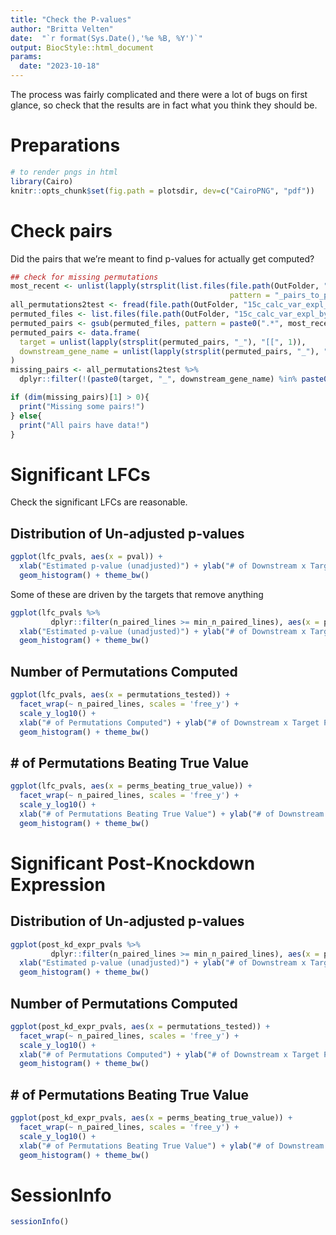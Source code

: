 ```yaml
---
title: "Check the P-values"
author: "Britta Velten"
date:  "`r format(Sys.Date(),'%e %B, %Y')`"
output: BiocStyle::html_document
params:
  date: "2023-10-18"
---
```


The process was fairly complicated and there were a lot of bugs on first glance, so check that the results are in fact what you think they should be.

# Preparations
```r
# to render pngs in html
library(Cairo)
knitr::opts_chunk$set(fig.path = plotsdir, dev=c("CairoPNG", "pdf"))
```

# Check pairs

Did the pairs that we're meant to find p-values for actually get computed?

```r
## check for missing permutations
most_recent <- unlist(lapply(strsplit(list.files(file.path(OutFolder, "15c_calc_var_expl_by_target", "15c_00_calc_var_expl_by_target_pick_pairs"), 
                                                 pattern = "_pairs_to_permute.tsv"), "_"), "[[", 1))
all_permutations2test <- fread(file.path(OutFolder, "15c_calc_var_expl_by_target", "15c_00_calc_var_expl_by_target_pick_pairs", paste0(most_recent, "_pairs_to_permute.tsv")))
permuted_files <- list.files(file.path(OutFolder, "15c_calc_var_expl_by_target", "15c_03_calc_var_expl_by_target_permute_lines_all_pairs/"), recursive = T)
permuted_pairs <- gsub(permuted_files, pattern = paste0(".*", most_recent, "_|[.]tsv[.]gz"), replacement = "")
permuted_pairs <- data.frame(
  target = unlist(lapply(strsplit(permuted_pairs, "_"), "[[", 1)),
  downstream_gene_name = unlist(lapply(strsplit(permuted_pairs, "_"), "[[", 2))
)
missing_pairs <- all_permutations2test %>%
  dplyr::filter(!(paste0(target, "_", downstream_gene_name) %in% paste0(permuted_pairs$target, "_", permuted_pairs$downstream_gene_name)))

if (dim(missing_pairs)[1] > 0){
  print("Missing some pairs!")
} else{
  print("All pairs have data!")
}
```


# Significant LFCs

Check the significant LFCs are reasonable.

## Distribution of Un-adjusted p-values

```r
ggplot(lfc_pvals, aes(x = pval)) + 
  xlab("Estimated p-value (unadjusted)") + ylab("# of Downstream x Target Pairs") + 
  geom_histogram() + theme_bw()
```
Some of these are driven by the targets that 
remove anything 

```r
ggplot(lfc_pvals %>%
         dplyr::filter(n_paired_lines >= min_n_paired_lines), aes(x = pval)) + 
  xlab("Estimated p-value (unadjusted)") + ylab("# of Downstream x Target Pairs") + 
  geom_histogram() + theme_bw()
```


## Number of Permutations Computed

```r
ggplot(lfc_pvals, aes(x = permutations_tested)) + 
  facet_wrap(~ n_paired_lines, scales = 'free_y') + 
  scale_y_log10() + 
  xlab("# of Permutations Computed") + ylab("# of Downstream x Target Pairs") + 
  geom_histogram() + theme_bw()
```


## # of Permutations Beating True Value

```r
ggplot(lfc_pvals, aes(x = perms_beating_true_value)) + 
  facet_wrap(~ n_paired_lines, scales = 'free_y') + 
  scale_y_log10() + 
  xlab("# of Permutations Beating True Value") + ylab("# of Downstream x Target Pairs") + 
  geom_histogram() + theme_bw()
```

# Significant Post-Knockdown Expression


## Distribution of Un-adjusted p-values

```r
ggplot(post_kd_expr_pvals %>%
         dplyr::filter(n_paired_lines >= min_n_paired_lines), aes(x = pval)) + 
  xlab("Estimated p-value (unadjusted)") + ylab("# of Downstream x Target Pairs") + 
  geom_histogram() + theme_bw()
```

## Number of Permutations Computed

```r
ggplot(post_kd_expr_pvals, aes(x = permutations_tested)) + 
  facet_wrap(~ n_paired_lines, scales = 'free_y') + 
  scale_y_log10() + 
  xlab("# of Permutations Computed") + ylab("# of Downstream x Target Pairs") + 
  geom_histogram() + theme_bw()
```

## # of Permutations Beating True Value

```r
ggplot(post_kd_expr_pvals, aes(x = perms_beating_true_value)) + 
  facet_wrap(~ n_paired_lines, scales = 'free_y') + 
  scale_y_log10() + 
  xlab("# of Permutations Beating True Value") + ylab("# of Downstream x Target Pairs") + 
  geom_histogram() + theme_bw()
```

# SessionInfo
```r
sessionInfo()
```




